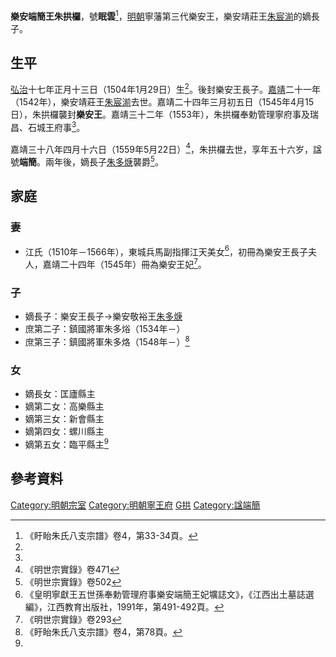 '''樂安端簡王朱拱欏'''{{BD|1504年|1月29日|1559年|5月22日|catIdx=Z朱}}，號'''眠雲'''<ref name=xy>《盱眙朱氏八支宗譜》卷4，第33-34頁。</ref>，[[明朝|明朝]]寧藩第三代樂安王，樂安靖莊王[[朱宸湔|朱宸湔]]的嫡長子。

==生平==
[[弘治|弘治]]十七年正月十三日（1504年1月29日）生<ref name=xy/>。後封樂安王長子。[[嘉靖|嘉靖]]二十一年（1542年），樂安靖莊王[[朱宸湔|朱宸湔]]去世。嘉靖二十四年三月初五日（1545年4月15日），朱拱欏襲封'''樂安王'''。嘉靖三十二年（1553年），朱拱欏奉勅管理寧府事及瑞昌、石城王府事<ref name=xy/>。

嘉靖三十八年四月十六日（1559年5月22日）<ref>《明世宗實錄》卷471</ref>，朱拱欏去世，享年五十六岁，諡號'''端簡'''。兩年後，嫡長子[[朱多焿|朱多焿]]襲爵<ref>《明世宗實錄》卷502</ref>。

==家庭==
===妻===
*江氏（1510年－1566年），東城兵馬副指揮江天美女<ref name=jiang>《皇明寧獻王五世孫奉勅管理府事樂安端簡王妃壙誌文》，《江西出土墓誌選編》，江西教育出版社，1991年，第491-492頁。</ref>，初冊為樂安王長子夫人，嘉靖二十四年（1545年）冊為樂安王妃<ref>《明世宗實錄》卷293</ref>。

===子===
*嫡長子：樂安王長子→樂安敬裕王[[朱多焿|朱多焿]]
*庶第二子：鎮國將軍朱多焀（1534年－）
*庶第三子：鎮國將軍朱多烙（1548年－）<ref>《盱眙朱氏八支宗譜》卷4，第78頁。</ref>

===女===
*嫡長女：匡廬縣主
*嫡第二女：高樂縣主
*嫡第三女：新會縣主
*嫡第四女：螺川縣主
*嫡第五女：臨平縣主<ref name=jiang/>

== 參考資料 ==
{{reflist|2}}

{{s-start}}
{{s-bef|before=父靖莊王[[朱宸湔|朱宸湔]]}}
{{s-ttl|title=[[明朝藩王列表_(寧王系)#樂安國|明樂安國國王]]|years=1545年－1559年}}
{{s-aft|after=子敬裕王[[朱多焿|朱多焿]]}}
{{end}}

[[Category:明朝宗室|Category:明朝宗室]]
[[Category:明朝寧王府|Category:明朝寧王府]]
[[Category:朱姓|G拱]]
[[Category:諡端簡|Category:諡端簡]]